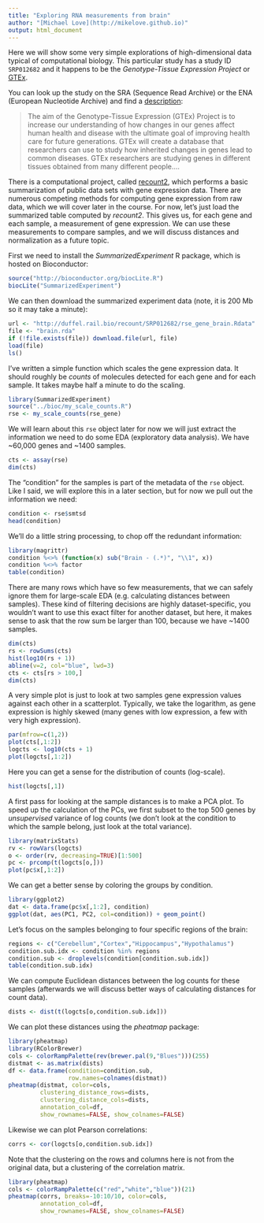 ```yaml
---
title: "Exploring RNA measurements from brain"
author: "[Michael Love](http://mikelove.github.io)"
output: html_document
---
```


Here we will show some very simple explorations of high-dimensional
data typical of computational biology. This particular study has a
study ID `SRP012682` and it happens to be the 
*Genotype-Tissue Expression Project* or 
[GTEx](https://gtexportal.org).

You can look up the study on the SRA (Sequence Read Archive) or the
ENA (European Nucleotide Archive) and find a [description](http://www.ebi.ac.uk/ena/data/view/PRJNA75899):

> The aim of the Genotype-Tissue Expression (GTEx) Project is to
> increase our understanding of how changes in our genes affect human
> health and disease with the ultimate goal of improving health care
> for future generations. GTEx will create a database that researchers
> can use to study how inherited changes in genes lead to common
> diseases. GTEx researchers are studying genes in different tissues
> obtained from many different people....

There is a computational project, called 
[recount2](https://jhubiostatistics.shinyapps.io/recount/), which performs a
basic summarization of public data sets with gene expression
data. There are numerous competing methods for computing gene
expression from raw data, which we will cover later in the course. For
now, let's just load the summarized table computed by *recount2*.
This gives us, for each gene and each sample, a measurement of gene
expression. We can use these measurements to compare samples, and we
will discuss distances and normalization as a future topic.

First we need to install the *SummarizedExperiment* R package, which is hosted on
Bioconductor:

```r
source("http://bioconductor.org/biocLite.R")
biocLite("SummarizedExperiment")
```

We can then download the summarized experiment data (note, it is 200
Mb so it may take a minute):

```r
url <- "http://duffel.rail.bio/recount/SRP012682/rse_gene_brain.Rdata"
file <- "brain.rda"
if (!file.exists(file)) download.file(url, file)
load(file)
ls()
```

I've written a simple function which scales the gene expression data.
It should roughly be *counts* of molecules detected for each gene and
for each sample. It takes maybe half a minute to do the scaling.

```r
library(SummarizedExperiment)
source("../bioc/my_scale_counts.R")
rse <- my_scale_counts(rse_gene)
```

We will learn about this `rse` object later for now we will just
extract the information we need to do some EDA (exploratory data
analysis). We have ~60,000 genes and ~1400 samples.

```r
cts <- assay(rse)
dim(cts)
```

The "condition" for the samples is part of the metadata of the `rse`
object. Like I said, we will explore this in a later section, but for
now we pull out the information we need:

```r
condition <- rse$smtsd
head(condition)
```

We'll do a little string processing, to chop off the redundant information:

```r
library(magrittr)
condition %<>% (function(x) sub("Brain - (.*)", "\\1", x))
condition %<>% factor
table(condition)
```

There are many rows which have so few measurements, that we can safely
ignore them for large-scale EDA (e.g. calculating distances between samples).
These kind of filtering decisions are highly dataset-specific, you
wouldn't want to use this exact filter for another dataset, but here,
it makes sense to ask that the row sum be larger than 100, because we
have ~1400 samples.

```r
dim(cts)
rs <- rowSums(cts)
hist(log10(rs + 1))
abline(v=2, col="blue", lwd=3)
cts <- cts[rs > 100,]
dim(cts)
```

A very simple plot is just to look at two samples gene expression
values against each other in a scatterplot. Typically, we take the
logarithm, as gene expression is highly skewed (many genes with low
expression, a few with very high expression).

```r
par(mfrow=c(1,2))
plot(cts[,1:2])
logcts <- log10(cts + 1)
plot(logcts[,1:2])
```

Here you can get a sense for the distribution of counts (log-scale).

```r
hist(logcts[,1])
```

A first pass for looking at the sample distances is to make a PCA
plot. To speed up the calculation of the PCs, we first subset to the
top 500 genes by *unsupervised* variance of log counts (we don't look
at the condition to which the sample belong, just look at the total
variance). 

```r
library(matrixStats)
rv <- rowVars(logcts)
o <- order(rv, decreasing=TRUE)[1:500]
pc <- prcomp(t(logcts[o,]))
plot(pc$x[,1:2])
```

We can get a better sense by coloring the groups by condition.

```r
library(ggplot2)
dat <- data.frame(pc$x[,1:2], condition)
ggplot(dat, aes(PC1, PC2, col=condition)) + geom_point()
```

Let's focus on the samples belonging to four specific regions of the
brain: 

```r
regions <- c("Cerebellum","Cortex","Hippocampus","Hypothalamus")
condition.sub.idx <- condition %in% regions
condition.sub <- droplevels(condition[condition.sub.idx])
table(condition.sub.idx)
```

We can compute Euclidean distances between the log counts for these
samples (afterwards we will discuss better ways of calculating
distances for count data).

```r
dists <- dist(t(logcts[o,condition.sub.idx]))
```

We can plot these distances using the *pheatmap* package:

```r
library(pheatmap)
library(RColorBrewer)
cols <- colorRampPalette(rev(brewer.pal(9,"Blues")))(255)
distmat <- as.matrix(dists)
df <- data.frame(condition=condition.sub,
                 row.names=colnames(distmat))
pheatmap(distmat, color=cols,
         clustering_distance_rows=dists,
         clustering_distance_cols=dists,
         annotation_col=df,
         show_rownames=FALSE, show_colnames=FALSE)
```

Likewise we can plot Pearson correlations:

```r
corrs <- cor(logcts[o,condition.sub.idx])
```

Note that the clustering on the rows and columns here is not from the
original data, but a clustering of the correlation matrix.

```r
library(pheatmap)
cols <- colorRampPalette(c("red","white","blue"))(21)
pheatmap(corrs, breaks=-10:10/10, color=cols,
         annotation_col=df,
         show_rownames=FALSE, show_colnames=FALSE)
```
